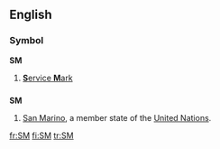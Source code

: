 {{also|Sm|.sm}}
==English==

===Symbol===
'''SM'''

# [[service mark|'''S'''ervice '''M'''ark]]

==={{abbreviation}}===
'''SM'''

# [[San Marino]], a member state of the [[United Nations]].

[[fr:SM]]
[[fi:SM]]
[[tr:SM]]
